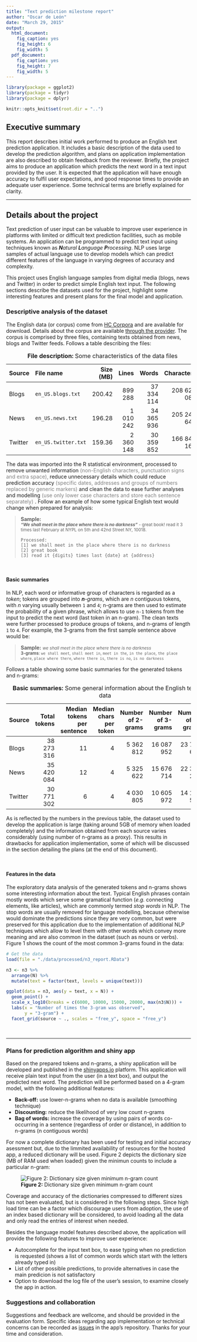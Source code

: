 ```yaml
---
title: "Text prediction milestone report"
author: "Oscar de León"
date: "March 29, 2015"
output:
  html_document:
    fig_caption: yes
    fig_height: 6
    fig_width: 5
  pdf_document:
    fig_caption: yes
    fig_height: 7
    fig_width: 5
---
```



```r
library(package = ggplot2)
library(package = tidyr)
library(package = dplyr)

knitr::opts_knit$set(root.dir = "..")
```

## Executive summary

This report describes initial work performed to produce an English text prediction application.
It includes a basic description of the data used to develop the prediction algorithm,
and plans on application implementation are also described to obtain feedback from the reviewer.
Briefly, the project aims to produce an application which predicts the next word in a text input provided by the user.
It is expected that the application will have enough accuracy to fulfil user expectations,
and good response times to provide an adequate user experience.
Some technical terms are briefly explained for clarity.

---

## Details about the project

Text prediction of user input can be valuable to improve user experience in platforms with limited or difficult text prediction facilities,
such as mobile systems.
An application can be programmed to predict text input using techniques known as _**N**atural **L**anguage **P**rocessing_.
NLP uses large samples of actual language use to develop models
which can predict different features of the language in varying degrees of accuracy and complexity.

This project uses English language samples from digital media (blogs, news and Twitter)
in order to predict simple English text input.
The following sections describe the datasets used for the project,
highlight some interesting features and
present plans for the final model and application.




### Descriptive analysis of the dataset

The English data (or corpus) come from [HC Corpora](http://www.corpora.heliohost.org/) and are available for download.
Details about the corpus are available [through the provider](http://www.corpora.heliohost.org/aboutcorpus.html).
The corpus is comprised by three files, containing texts obtained from news, blogs and Twitter feeds.
Follows a table describing the files:

--------------------------------------------------------------------------------
Source   File name               Size (MB)     Lines        Words     Characters
-------- --------------------- ----------- --------- ------------ --------------
Blogs     `en_US.blogs.txt`      200.42      899 288   37 334 114    208 623 085

News      `en_US.news.txt`       196.28    1 010 242   34 365 936    205 243 643

Twitter   `en_US.twitter.txt`    159.36    2 360 148   30 359 852    166 843 164
--------------------------------------------------------------------------------

Table: **File description:** Some characteristics of the data files


The data was imported into the R statistical environment,
processed to remove unwanted information
<span style="color: grey">
  (non-English characters, punctuation signs and extra space),
</span>
reduce unnecessary details which could reduce prediction accuracy
<span style="color: grey">
  (specific dates, addresses and groups of numbers replaced by generic markers)
</span>
and clean the data to ease further analyses and modelling
<span style="color: grey">
  (use only lower case characters and store each sentence separately)
</span>.
Follow an example of how some typical English text would change when prepared for analysis:


\clearpage

> **Sample:**  
> <small>
> <b><i>"We shall meet in the place where there is no darkness"</i></b>
> <span> - great book! read it 3 times last February
> at NYPL on 5th and 42nd Street NY, 10018.</span>
> </small>
>
> ```
> Processed:
> [1] we shall meet in the place where there is no darkness
> [2] great book
> [3] read it {digits} times last {date} at {address}
> ```

</br>




#### Basic summaries

In NLP, each word or informative group of characters is regarded as a _token_;
tokens are grouped into _**n**-grams_, which are _n_ contiguous tokens, with _n_ varying usually between `1` and `4`;
n-grams are then used to estimate the probability of a given phrase,
which allows to use `n-1` tokens from the input to predict the next word
(last token in an n-gram).
The clean texts were further processed to produce groups of tokens,
and n-grams of length `1` to `4`.
For example, the 3-grams from the first sample sentence above would be:

> **Sample:**
> <small><i>we shall meet in the place where there is no darkness</i>  
> <b>3-grams</b>: `we shall meet`, `shall meet in`, `meet in the`,
> `in the place`, `the place where`, `place where there`, `where there is`,
> `there is no`, `is no darkness`
> </small>


Follows a table showing some basic summaries for the generated tokens and n-grams:

--------------------------------------------------------------------------------
Source       Total  Median tokens  Median chars  Number of  Number of  Number of
            tokens   per sentence     per token    2-grams    3-grams    4-grams
------- ---------- -------------- ------------- ---------- ---------- ----------
Blogs   38 273 316             11             4  5 362 812 16 087 952 23 724 661

News    35 420 084             12             4  5 325 622 15 676 714 22 380 268

Twitter 30 771 302              6             4  4 030 805 10 605 972 14 170 541
--------------------------------------------------------------------------------

Table: **Basic summaries:** Some general information about the English text data


As is reflected by the numbers in the previous table,
the dataset used to develop the application is large
(taking around 5GB of memory when loaded completely)
and the information obtained from each source varies considerably
(using number of n-grams as a proxy).
This results in drawbacks for application implementation,
some of which will be discussed in the section detailing the plans
(at the end of this document).

</br>




#### Features in the data

The exploratory data analysis of the generated tokens and n-grams shows some interesting information about the text.
Typical English phrases contain mostly words which serve some gramatical function
(_e.g._ connecting elements, like articles),
which are commonly termed _stop words_ in NLP.
The stop words are usually removed for language modelling,
because otherwise would dominate the predictions since they are very common,
but were preserved for this application due to the implementation of additional NLP techniques
which allow to level them with other words which convey more meaning
and are also common in the dataset (such as nouns or verbs).
Figure 1 shows the count of the most common 3-grams found in the data:


```r
# Get the data
load(file = "./data/processed/n3_report.RData")

n3 <- n3 %>%
  arrange(N) %>%
  mutate(text = factor(text, levels = unique(text)))

ggplot(data = n3, aes(y = text, x = N)) +
  geom_point() +
  scale_x_log10(breaks = c(6000, 10000, 15000, 20000, max(n3$N))) +
  labs(x = "Number of times the 3-gram was observed",
       y = "3-gram") +
  facet_grid(source ~ ., scales = "free_y", space = "free_y")
```




</br>




---

\clearpage

### Plans for prediction algorithm and shiny app

Based on the prepared tokens and n-grams,
a shiny application will be developed and published in the [shinyapps.io](javascript:void(0)) platform.
This application will receive plain text input from the user (in a text box), and output the predicted next word.
The prediction will be performed based on a 4-gram model, with the following additional features:

- **Back-off:** use lower-n-grams when no data is available (smoothing technique)
- **Discounting:** reduce the likelihood of very low count n-grams
- **Bag of words:** increase the coverage by using pairs of words co-occurring in a sentence (regardless of order or distance), in addition to n-grams (n contiguous words)

For now a complete dictionary has been used for testing and initial <span title="Quizz 2 (10/10, two tries) and quizz 3 (7/10, one try)">accuracy asessment</span> but, due to the limmited availability of resources for the hosted app, a reduced dictionary will be used. Figure 2 depicts the dictionary size (MB of RAM used when loaded) given the minimun counts to include a particular n-gram:


![**Figure 2:** Dictionary size given minimum n-gram count](../images/MG_ngram_dict.svg)

Coverage and accuracy of the dictionaries compressed to different sizes has not been evaluated, but is considered in the following steps. Since high load time can be a factor which discourage users from adoption, the use of an index based dictionary will be considered, to avoid loading all the data and only read the entries of interest when needed.

Besides the language model features described above, the application will provide the following features to improve user experience:

- Autocomplete for the input text box, to ease typing when no prediction is requested (shows a list of common words which start with the letters already typed in)
- List of other possible predictions, to provide alternatives in case the main predicion is not satisfactory
- Option to download the log file of the user's session, to examine closely the app in action.




### Suggestions and collaboration

Suggestions and feedback are wellcome, and should be provided in the evaluation form. Specific ideas regarding app implementation or technical concerns can be recorded as [issues](https://bitbucket.org/odeleongt/ngram/issues/new) in the app's repository. Thanks for your time and consideration.

